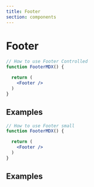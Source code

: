 ```yaml
---
title: Footer
section: components
---
```



# Footer

```jsx
// How to use Footer Controlled
function FooterMDX() {

  return (
    <Footer />
  )
}
```


## Examples

<Footer />


```jsx
// How to use Footer small
function FooterMDX() {

  return (
    <Footer />
  )
}
```


## Examples

<FooterMini />
